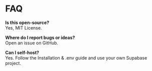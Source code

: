 # FAQ

**Is this open-source?**  
Yes, MIT License.

**Where do I report bugs or ideas?**  
Open an issue on GitHub.

**Can I self-host?**  
Yes. Follow the Installation & .env guide and use your own Supabase project.
